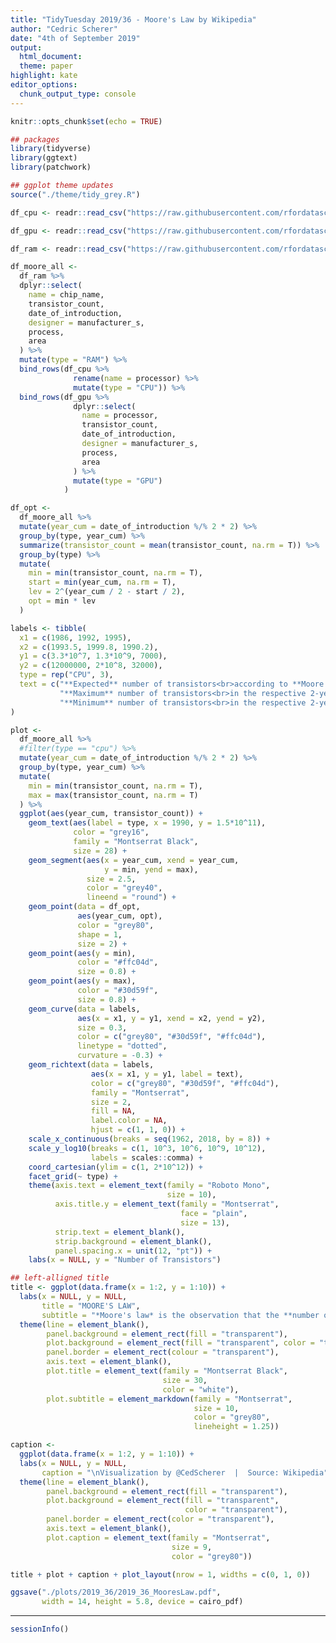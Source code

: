 ```yaml
---
title: "TidyTuesday 2019/36 - Moore's Law by Wikipedia"
author: "Cedric Scherer"
date: "4th of September 2019"
output:
  html_document:
  theme: paper
highlight: kate
editor_options:
  chunk_output_type: console
---
```

  
```r
knitr::opts_chunk$set(echo = TRUE)
```

```r
## packages
library(tidyverse)
library(ggtext)
library(patchwork)

## ggplot theme updates
source("./theme/tidy_grey.R")
```

```r
df_cpu <- readr::read_csv("https://raw.githubusercontent.com/rfordatascience/tidytuesday/master/data/2019/2019-09-03/cpu.csv")

df_gpu <- readr::read_csv("https://raw.githubusercontent.com/rfordatascience/tidytuesday/master/data/2019/2019-09-03/gpu.csv")

df_ram <- readr::read_csv("https://raw.githubusercontent.com/rfordatascience/tidytuesday/master/data/2019/2019-09-03/ram.csv")
```

```r
df_moore_all <-
  df_ram %>% 
  dplyr::select(
    name = chip_name,
    transistor_count,
    date_of_introduction,
    designer = manufacturer_s,
    process, 
    area
  ) %>% 
  mutate(type = "RAM") %>% 
  bind_rows(df_cpu %>% 
              rename(name = processor) %>% 
              mutate(type = "CPU")) %>% 
  bind_rows(df_gpu %>% 
              dplyr::select(
                name = processor,
                transistor_count,
                date_of_introduction,
                designer = manufacturer_s,
                process, 
                area
              ) %>% 
              mutate(type = "GPU")
            )
```

```r
df_opt <-
  df_moore_all %>% 
  mutate(year_cum = date_of_introduction %/% 2 * 2) %>% 
  group_by(type, year_cum) %>% 
  summarize(transistor_count = mean(transistor_count, na.rm = T)) %>% 
  group_by(type) %>% 
  mutate(
    min = min(transistor_count, na.rm = T),
    start = min(year_cum, na.rm = T),
    lev = 2^(year_cum / 2 - start / 2),
    opt = min * lev
  )

labels <- tibble(
  x1 = c(1986, 1992, 1995),
  x2 = c(1993.5, 1999.8, 1990.2),
  y1 = c(3.3*10^7, 1.3*10^9, 7000),
  y2 = c(12000000, 2*10^8, 32000),
  type = rep("CPU", 3),
  text = c("**Expected** number of transistors<br>according to **Moore's Law**",
           "**Maximum** number of transistors<br>in the respective 2-year period",
           "**Minimum** number of transistors<br>in the respective 2-year period")
)

plot <- 
  df_moore_all %>% 
  #filter(type == "cpu") %>% 
  mutate(year_cum = date_of_introduction %/% 2 * 2) %>% 
  group_by(type, year_cum) %>% 
  mutate(
    min = min(transistor_count, na.rm = T),
    max = max(transistor_count, na.rm = T)
  ) %>% 
  ggplot(aes(year_cum, transistor_count)) +
    geom_text(aes(label = type, x = 1990, y = 1.5*10^11), 
              color = "grey16",
              family = "Montserrat Black",
              size = 28) +
    geom_segment(aes(x = year_cum, xend = year_cum, 
                     y = min, yend = max), 
                 size = 2.5,
                 color = "grey40",
                 lineend = "round") +
    geom_point(data = df_opt, 
               aes(year_cum, opt), 
               color = "grey80",
               shape = 1,
               size = 2) +
    geom_point(aes(y = min), 
               color = "#ffc04d", 
               size = 0.8) +
    geom_point(aes(y = max), 
               color = "#30d59f", 
               size = 0.8) +
    geom_curve(data = labels, 
               aes(x = x1, y = y1, xend = x2, yend = y2), 
               size = 0.3, 
               color = c("grey80", "#30d59f", "#ffc04d"), 
               linetype = "dotted", 
               curvature = -0.3) +
    geom_richtext(data = labels, 
                  aes(x = x1, y = y1, label = text),
                  color = c("grey80", "#30d59f", "#ffc04d"),
                  family = "Montserrat",
                  size = 2,
                  fill = NA, 
                  label.color = NA,
                  hjust = c(1, 1, 0)) +
    scale_x_continuous(breaks = seq(1962, 2018, by = 8)) +
    scale_y_log10(breaks = c(1, 10^3, 10^6, 10^9, 10^12),
                  labels = scales::comma) +
    coord_cartesian(ylim = c(1, 2*10^12)) +
    facet_grid(~ type) +
    theme(axis.text = element_text(family = "Roboto Mono",
                                   size = 10),
          axis.title.y = element_text(family = "Montserrat", 
                                      face = "plain",
                                      size = 13),
          strip.text = element_blank(),
          strip.background = element_blank(),
          panel.spacing.x = unit(12, "pt")) +
    labs(x = NULL, y = "Number of Transistors")
```

```r
## left-alligned title
title <- ggplot(data.frame(x = 1:2, y = 1:10)) +
  labs(x = NULL, y = NULL,
       title = "MOORE'S LAW", 
       subtitle = "*Moore's law* is the observation that the **number of transistors** in a dense integrated circuit **doubles about every two years**.<br>The observation is named after Gordon Moore, the co-founder of Fairchild Semiconductor and CEO of Intel.<br>")+
  theme(line = element_blank(),
        panel.background = element_rect(fill = "transparent"),
        plot.background = element_rect(fill = "transparent", color = "transparent"),
        panel.border = element_rect(colour = "transparent"),
        axis.text = element_blank(),
        plot.title = element_text(family = "Montserrat Black", 
                                  size = 30, 
                                  color = "white"),
        plot.subtitle = element_markdown(family = "Montserrat", 
                                         size = 10, 
                                         color = "grey80",
                                         lineheight = 1.25))
```

```r
caption <- 
  ggplot(data.frame(x = 1:2, y = 1:10)) +
  labs(x = NULL, y = NULL,
       caption = "\nVisualization by @CedScherer  |  Source: Wikipedia") +
  theme(line = element_blank(),
        panel.background = element_rect(fill = "transparent"),
        plot.background = element_rect(fill = "transparent", 
                                       color = "transparent"),
        panel.border = element_rect(color = "transparent"),
        axis.text = element_blank(),
        plot.caption = element_text(family = "Montserrat", 
                                    size = 9, 
                                    color = "grey80"))
```

```r
title + plot + caption + plot_layout(nrow = 1, widths = c(0, 1, 0))

ggsave("./plots/2019_36/2019_36_MooresLaw.pdf", 
       width = 14, height = 5.8, device = cairo_pdf)
```

***
  
```r
sessionInfo()
```
